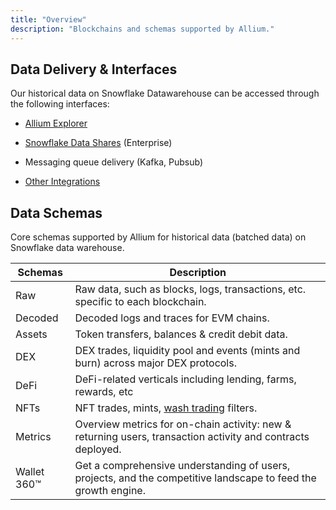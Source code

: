 ```yaml
---
title: "Overview"
description: "Blockchains and schemas supported by Allium."
---
```


## Data Delivery & Interfaces

Our historical data on Snowflake Datawarehouse can be accessed through the following interfaces:

* [Allium Explorer](/data-products-analytics/allium-explorer)

* [Snowflake Data Shares](https://docs.snowflake.com/en/user-guide/data-sharing-intro) (Enterprise)

* Messaging queue delivery (Kafka, Pubsub)

* [Other Integrations](/archive/postgres)

## Data Schemas

Core schemas supported by Allium for historical data (batched data) on Snowflake data warehouse.

| Schemas      | Description                                                                                                              |
| ------------ | ------------------------------------------------------------------------------------------------------------------------ |
| Raw          | Raw data, such as blocks, logs, transactions, etc. specific to each blockchain.                                          |
| Decoded      | Decoded logs and traces for EVM chains.                                                                                  |
| Assets       | Token transfers, balances & credit debit data.                                                                           |
| DEX          | DEX trades, liquidity pool and events (mints and burn) across major DEX protocols.                                       |
| DeFi         | DeFi-related verticals including lending, farms, rewards, etc                                                            |
| NFTs         | NFT trades, mints, [wash trading](/historical-chains/supported-blockchains/evm/ethereum/nfts/wash-trading-flag) filters. |
| Metrics      | Overview metrics for on-chain activity: new & returning users, transaction activity and contracts deployed.              |
| Wallet 360™️ | Get a comprehensive understanding of users, projects, and the competitive landscape to feed the growth engine.           |


